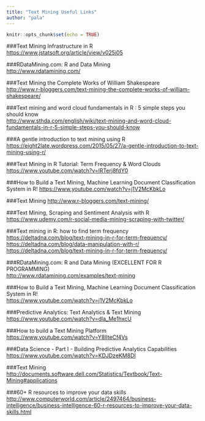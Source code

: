 ```yaml
---
title: "Text Mining Useful Links"
author: "pala"
---
```


```r
knitr::opts_chunk$set(echo = TRUE)
```
###Text Mining Infrastructure in R  
[https://www.jstatsoft.org/article/view/v025i05](https://www.jstatsoft.org/article/view/v025i05)  
  
###RDataMining.com: R and Data Mining  
[http://www.rdatamining.com/](http://www.rdatamining.com/)  

###Text Mining the Complete Works of William Shakespeare  
[http://www.r-bloggers.com/text-mining-the-complete-works-of-william-shakespeare/](http://www.r-bloggers.com/text-mining-the-complete-works-of-william-shakespeare/)  
    
###Text mining and word cloud fundamentals in R : 5 simple steps you should know  
[http://www.sthda.com/english/wiki/text-mining-and-word-cloud-fundamentals-in-r-5-simple-steps-you-should-know](http://www.sthda.com/english/wiki/text-mining-and-word-cloud-fundamentals-in-r-5-simple-steps-you-should-know)  
  
###A gentle introduction to text mining using R  
[https://eight2late.wordpress.com/2015/05/27/a-gentle-introduction-to-text-mining-using-r/](https://eight2late.wordpress.com/2015/05/27/a-gentle-introduction-to-text-mining-using-r/)  
  
###Text Mining in R Tutorial: Term Frequency & Word Clouds  
[https://www.youtube.com/watch?v=lRTerj8fdY0](https://www.youtube.com/watch?v=lRTerj8fdY0)  
  
  
###How to Build a Text Mining, Machine Learning Document Classification System in R!
[https://www.youtube.com/watch?v=j1V2McKbkLo](https://www.youtube.com/watch?v=j1V2McKbkLo)  
  
###Text Mining
[http://www.r-bloggers.com/text-mining/](http://www.r-bloggers.com/text-mining/)  
  
###Text Mining, Scraping and Sentiment Analysis with R  
[https://www.udemy.com/r-social-media-mining-scraping-with-twitter/](https://www.udemy.com/r-social-media-mining-scraping-with-twitter/)  
  
###Text mining in R: how to find term frequency
[https://deltadna.com/blog/text-mining-in-r-for-term-frequency/](https://deltadna.com/blog/text-mining-in-r-for-term-frequency/)  
[https://deltadna.com/blog/data-manipulation-with-r/](https://deltadna.com/blog/data-manipulation-with-r/)  
[https://deltadna.com/blog/text-mining-in-r-for-term-frequency/](https://deltadna.com/blog/text-mining-in-r-for-term-frequency/)  
  
###RDataMining.com: R and Data Mining (EXCELLENT FOR R PROGRAMMING)  
[http://www.rdatamining.com/examples/text-mining](http://www.rdatamining.com/examples/text-mining)  
  
###How to Build a Text Mining, Machine Learning Document Classification System in R!  
[https://www.youtube.com/watch?v=j1V2McKbkLo](https://www.youtube.com/watch?v=j1V2McKbkLo)  
  
###Predictive Analytics: Text Analytics & Text Mining  
[https://www.youtube.com/watch?v=dla_Me1hxcU](https://www.youtube.com/watch?v=dla_Me1hxcU)  
  
###How to build a Text Mining Platform  
[https://www.youtube.com/watch?v=Y8lIteCf4Vs](https://www.youtube.com/watch?v=Y8lIteCf4Vs)    
  
###Data Science - Part I - Building Predictive Analytics Capabilities  
[https://www.youtube.com/watch?v=KDJDzeKM8DI](https://www.youtube.com/watch?v=KDJDzeKM8DI)  
  
###Text Mining  
[http://documents.software.dell.com/Statistics/Textbook/Text-Mining#applications](http://documents.software.dell.com/Statistics/Textbook/Text-Mining#applications)  

###60+ R resources to improve your data skills  
[http://www.computerworld.com/article/2497464/business-intelligence/business-intelligence-60-r-resources-to-improve-your-data-skills.html](http://www.computerworld.com/article/2497464/business-intelligence/business-intelligence-60-r-resources-to-improve-your-data-skills.html)  









